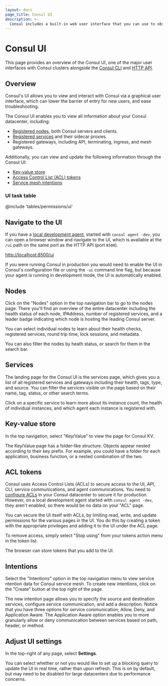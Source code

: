 ```yaml
---
layout: docs
page_title: Consul UI
description: >-
  Consul includes a built-in web user interface that you can use to observe services and manage datacenter operations. Learn about the Consul UI and how its features.
---
```


# Consul UI

This page provides an overview of the Consul UI, one of the major user interfaces with Consul clusters alongside the [Consul CLI](consul/commands) and [HTTP API](consul/api-docs).

## Overview

Consul's UI allows you to view and interact with Consul via a graphical user
interface, which can lower the barrier of entry for new users, and ease
troubleshooting.

The Consul UI enables you to view all information about your Consul datacenter, including:

- [Registered nodes](#nodes), both Consul servers and clients.
- [Registered services](#services) and their sidecar proxies.
- Registered gateways, including API, terminating, ingress, and mesh gateways.

Additionally, you can view and update the following information through the Consul UI:

- [Key-value store](#key-value-store)
- [Access Control List (ACL) tokens](#acl-tokens)
- [Service mesh intentions](#intentions)

### UI task table

@include 'tables/permissions/ui'

## Navigate to the UI

If you have a [local development agent](/consul/tutorials/certification-associate-tutorials/get-started-agent), started with `consul agent -dev`, you can open a browser
window and navigate to the UI, which is available at the `/ui` path on the same
port as the HTTP API (port `8500`).

[http://localhost:8500/ui](http://localhost:8500/ui)

If you were running Consul in production you would need to enable the UI in
Consul's configuration file or using the `-ui` command line flag, but because
your agent is running in development mode, the UI is automatically enabled.

## Nodes

Click on the "Nodes" option in the top navigation bar to go to the
nodes page. There you'll find an overview of the entire datacenter including the
health status of each node, IPAddress, number of registered services, and a leader badge
indicating which node is hosting the leading Consul server.

You can select individual nodes to learn about their
health checks, registered services, round trip time, lock sessions, and metadata.

You can also filter the nodes by heath status, or search for them in the search
bar.

## Services

The landing page for the Consul UI is the services page, which gives you a list of all
registered services and gateways including their health, tags, type, and source. You can filter the services visible on the page based on their name, tag,
status, or other search terms.

Click on a specific service to learn more about its instance count, the health
of individual instances, and which agent each instance is registered with.

## Key-value store

In the top navigation, select "Key/Value" to view the page for Consul KV.

The Key/Value page has a folder-like structure. Objects appear nested according to
their key prefix. For example, you could have a folder for each application,
business function, or a nested combination of the two.

## ACL tokens

Consul uses Access Control Lists (ACLs) to secure access to the UI, API, CLI, service
communications, and agent communications. You need to [configure
ACLs](/consul/tutorials/security/access-control-setup-production) in your Consul datacenter to
secure it for production. However, on a local development agent started with `consul agent -dev`,
they aren't enabled, so there would be no data on your "ACL" page.

You can secure the UI itself with ACLs, by limiting read, write, and update
permissions for the various pages in the UI. You do this by creating a token
with the appropriate privileges and adding it to the UI under the ACL
page.

To remove access, simply select "Stop using" from your tokens action menu in the
token list.

The browser can store tokens that you add to the UI.

## Intentions

Select the "Intentions" option in the top navigation menu to view service ntention data for Consul
service mesh. To create new intentions, click on the "Create" button at the top right of the
page.

The new intention page allows you to specify the source and destination services, configure service
communication, and add a description. Notice that you have three options for service
communication; Allow, Deny, and Application Aware. The Application Aware option enables you
to more granularly allow or deny communication between services based on path, header, or method.

## Adjust UI settings

In the top-right of any page, select **Settings**.

You can select whether or not you would like to set up a blocking query to
update the UI in real time, rather than upon refresh. This is on by default,
but may need to be disabled for large datacenters due to performance concerns.